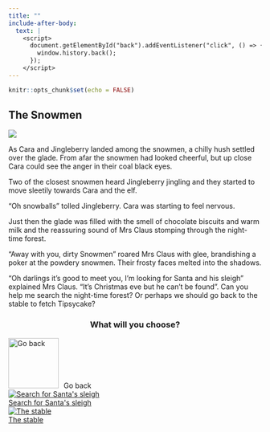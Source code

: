 ```yaml
---
title: ""
include-after-body:
  text: |
    <script>
      document.getElementById("back").addEventListener("click", () => {
        window.history.back();
      });
    </script>
---
```


```r
knitr::opts_chunk$set(echo = FALSE)
```

:::::: {.scenario .column-screen}

:::: {.column-body .scenario-text}

## The Snowmen

::::

::: {.column-body .scenario-image}

![](images/mrs-claus-chases-snowmen.png)

:::

:::: {.column-body .scenario-text}

As Cara and Jingleberry landed among the snowmen, a chilly hush settled over the glade. From afar the snowmen had looked cheerful, but up close Cara could see the anger in their coal black eyes.

Two of the closest snowmen heard Jingleberry jingling and they started to move sleetily towards Cara and the elf. 

"Oh snowballs" tolled Jingleberry. Cara was starting to feel nervous.

Just then the glade was filled with the smell of chocolate biscuits and warm milk and the reassuring sound of Mrs Claus stomping through the night-time forest.

"Away with you, dirty Snowmen" roared Mrs Claus with glee, brandishing a poker at the powdery snowmen. Their frosty faces melted into the shadows. 

"Oh darlings it's good to meet you, I'm looking for Santa and his sleigh" explained Mrs Claus. "It's Christmas eve but he can't be found". Can you help me search the night-time forest? Or perhaps we should go back to the stable to fetch Tipsycake? 

::::

:::: {.column-body .scenario-image}
::: {style="text-align: center;"}
### What will you choose?
:::

  ```{=html}
<div class="container">

  <div id="back">
  <img src="images/back.png" alt="Go back" style="width: 100px; height: 100px; margin-right: 10px;">Go back
  </div>
  
  <div class="options">
  <div class="option">
  <a href="sleigh-on-foot.html"><img src="images/sleigh.png" alt="Search for Santa's sleigh"><div>Search for Santa's sleigh</div></a>
  </div>
  
  <div class="option">
  <a href="tipsycake.html"><img src="images/stable.png" alt="The stable"><div>The stable</div></a>
  </div>

  </div>
  ```

::::




::::::
